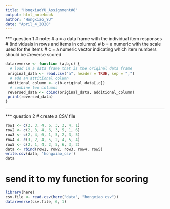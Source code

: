 ```yaml
---
title: "HongxiaoYU_Assignment#8"
output: html_notebook
author: "Hongxiao_YU"
date: "April_4_2020"
---
```


 


*** question 1
# note:
# a = a data frame with the individual item responses
# (individuals in rows and items in columns)
# b = a numeric with the scale used for the items
# c = a numeric vector indicating which item numbers should be #reverse scored
```r
datareverse <- function (a,b,c) {
  # load in a data frame that is the original data frame
 original_data <- read.csv("a", header = TRUE, sep = ",")
  # add an attitional column
 additional_column <- c(b-original_data[,c])
  # combine two columns                               
 reversed_data <- cbind(original_data, additional_column)
 print(reversed_data)
}

```
***

*** question 2
# create a CSV file
```r
row1 <- c(2, 3, 4, 6, 3, 3, 4, 1)
row2 <- c(2, 3, 4, 6, 3, 5, 1, 6)
row3 <- c(2, 4, 6, 1, 5, 2, 3, 5)
row4 <- c(3, 2, 4, 5, 2, 4, 5, 4)
row5 <- c(2, 1, 4, 2, 5, 6, 3, 2)
data <- rbind(row1, row2, row3, row4, row5)
write.csv(data, 'hongxiao_csv')
data
```

# send it to my function for scoring
```r
library(here)
csv.file <- read.csv(here("data", "hongxiao_csv"))
datareverse(csv.file, 6, 1)
```


